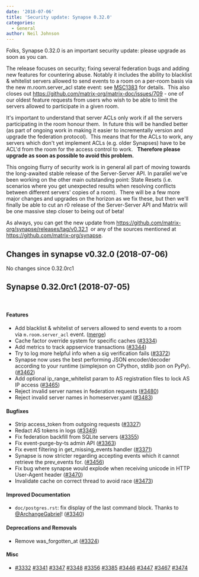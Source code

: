 ```yaml
---
date: '2018-07-06'
title: 'Security update: Synapse 0.32.0'
categories:
  - General
author: Neil Johnson
---
```


<span style="font-weight: 400;">Folks, Synapse 0.32.0 is an important security update: please upgrade as soon as you can.</span>


<span style="font-weight: 400;">The release focuses on security; fixing several federation bugs and adding new features for countering abuse. Notably it includes the ability to blacklist &amp; whitelist servers allowed to send events to a room on a per-room basis via the new </span>
<span style="font-weight: 400;">m.room.server_acl</span>
<span style="font-weight: 400;"> state event: see </span>
<a href="https://docs.google.com/document/d/1aiuROf1__7ZFkJvDdAZQfBNxyzjYd-ijiRAcHJYqJCM/edit"><span style="font-weight: 400;">MSC1383</span></a><span style="font-weight: 400;"> for details.  This also closes out </span>
<a href="https://github.com/matrix-org/matrix-doc/issues/709"><span style="font-weight: 400;">https://github.com/matrix-org/matrix-doc/issues/709</span></a><span style="font-weight: 400;"> - one of our oldest feature requests from users who wish to be able to limit the servers allowed to participate in a given room.</span>


<span style="font-weight: 400;">It's important to understand that server ACLs only work if all the servers participating in the room honour them.  In future this will be handled better (as part of ongoing work in making it easier to incrementally version and upgrade the federation protocol).  This means that for the ACLs to work, any servers which don't yet implement ACLs (e.g. older Synapses) have to be ACL'd from the room for the access control to work.  </span>
<b>Therefore please upgrade as soon as possible to avoid this problem.</b>

<span style="font-weight: 400;">This ongoing flurry of security work is in general all part of moving towards the long-awaited stable release of the Server-Server API. In parallel we've been working on the other main outstanding point: State Resets (i.e. scenarios where you get unexpected results when resolving conflicts between different servers' copies of a room).  There will be a few more major changes and upgrades on the horizon as we fix these, but then we'll finally be able to cut an r0 release of the Server-Server API and Matrix will be one massive step closer to being out of beta!</span>


<span style="font-weight: 400;">As always, you can get the new update from <a href="https://github.com/matrix-org/synapse/releases/tag/v0.32.1">https://github.com/matrix-org/synapse/releases/tag/v0.32.1</a></span>
<span style="font-weight: 400;"> or any of the sources mentioned at </span>
<a href="https://github.com/matrix-org/synapse"><span style="font-weight: 400;">https://github.com/matrix-org/synapse</span></a><span style="font-weight: 400;">.</span>

<h2>Changes in synapse v0.32.0 (2018-07-06)</h2>
No changes since 0.32.0rc1
<h2>Synapse 0.32.0rc1 (2018-07-05)</h2>
&nbsp;
<h4>Features</h4>
<ul>
 	<li>Add blacklist &amp; whitelist of servers allowed to send events to a
room via <code>m.room.server_acl</code> event. (<a href="https://github.com/matrix-org/synapse/commit/feef8461d19c51f3766471e17e2a2f8a2b36c785">merge</a>)</li>
 	<li>Cache factor override system for specific caches (<a class="issue-link js-issue-link" href="https://github.com/matrix-org/synapse/pull/3334" data-error-text="Failed to load issue title" data-id="329021103" data-permission-text="Issue title is private" data-url="https://github.com/matrix-org/synapse/issues/3334">#3334</a>)</li>
 	<li>Add metrics to track appservice transactions (<a class="issue-link js-issue-link" href="https://github.com/matrix-org/synapse/pull/3344" data-error-text="Failed to load issue title" data-id="329432100" data-permission-text="Issue title is private" data-url="https://github.com/matrix-org/synapse/issues/3344">#3344</a>)</li>
 	<li>Try to log more helpful info when a sig verification fails
(<a class="issue-link js-issue-link" href="https://github.com/matrix-org/synapse/pull/3372" data-error-text="Failed to load issue title" data-id="330617906" data-permission-text="Issue title is private" data-url="https://github.com/matrix-org/synapse/issues/3372">#3372</a>)</li>
 	<li>Synapse now uses the best performing JSON encoder/decoder according
to your runtime (simplejson on CPython, stdlib json on PyPy).
(<a class="issue-link js-issue-link" href="https://github.com/matrix-org/synapse/pull/3462" data-error-text="Failed to load issue title" data-id="336619861" data-permission-text="Issue title is private" data-url="https://github.com/matrix-org/synapse/issues/3462">#3462</a>)</li>
 	<li>Add optional ip_range_whitelist param to AS registration files to
lock AS IP access (<a class="issue-link js-issue-link" href="https://github.com/matrix-org/synapse/pull/3465" data-error-text="Failed to load issue title" data-id="336751400" data-permission-text="Issue title is private" data-url="https://github.com/matrix-org/synapse/issues/3465">#3465</a>)</li>
 	<li>Reject invalid server names in federation requests (<a class="issue-link js-issue-link" href="https://github.com/matrix-org/synapse/pull/3480" data-error-text="Failed to load issue title" data-id="337874054" data-permission-text="Issue title is private" data-url="https://github.com/matrix-org/synapse/issues/3480">#3480</a>)</li>
 	<li>Reject invalid server names in homeserver.yaml (<a class="issue-link js-issue-link" href="https://github.com/matrix-org/synapse/pull/3483" data-error-text="Failed to load issue title" data-id="338348899" data-permission-text="Issue title is private" data-url="https://github.com/matrix-org/synapse/issues/3483">#3483</a>)</li>
</ul>
<h4>Bugfixes</h4>
<ul>
 	<li>Strip access_token from outgoing requests (<a class="issue-link js-issue-link" href="https://github.com/matrix-org/synapse/pull/3327" data-error-text="Failed to load issue title" data-id="328782473" data-permission-text="Issue title is private" data-url="https://github.com/matrix-org/synapse/issues/3327">#3327</a>)</li>
 	<li>Redact AS tokens in logs (<a class="issue-link js-issue-link" href="https://github.com/matrix-org/synapse/pull/3349" data-error-text="Failed to load issue title" data-id="329791545" data-permission-text="Issue title is private" data-url="https://github.com/matrix-org/synapse/issues/3349">#3349</a>)</li>
 	<li>Fix federation backfill from SQLite servers (<a class="issue-link js-issue-link" href="https://github.com/matrix-org/synapse/pull/3355" data-error-text="Failed to load issue title" data-id="329865615" data-permission-text="Issue title is private" data-url="https://github.com/matrix-org/synapse/issues/3355">#3355</a>)</li>
 	<li>Fix event-purge-by-ts admin API (<a class="issue-link js-issue-link" href="https://github.com/matrix-org/synapse/pull/3363" data-error-text="Failed to load issue title" data-id="330065602" data-permission-text="Issue title is private" data-url="https://github.com/matrix-org/synapse/issues/3363">#3363</a>)</li>
 	<li>Fix event filtering in get_missing_events handler (<a class="issue-link js-issue-link" href="https://github.com/matrix-org/synapse/pull/3371" data-error-text="Failed to load issue title" data-id="330608172" data-permission-text="Issue title is private" data-url="https://github.com/matrix-org/synapse/issues/3371">#3371</a>)</li>
 	<li>Synapse is now stricter regarding accepting events which it cannot
retrieve the prev_events for. (<a class="issue-link js-issue-link" href="https://github.com/matrix-org/synapse/pull/3456" data-error-text="Failed to load issue title" data-id="336184658" data-permission-text="Issue title is private" data-url="https://github.com/matrix-org/synapse/issues/3456">#3456</a>)</li>
 	<li>Fix bug where synapse would explode when receiving unicode in HTTP
User-Agent header (<a class="issue-link js-issue-link" href="https://github.com/matrix-org/synapse/pull/3470" data-error-text="Failed to load issue title" data-id="337261723" data-permission-text="Issue title is private" data-url="https://github.com/matrix-org/synapse/issues/3470">#3470</a>)</li>
 	<li>Invalidate cache on correct thread to avoid race (<a class="issue-link js-issue-link" href="https://github.com/matrix-org/synapse/pull/3473" data-error-text="Failed to load issue title" data-id="337463703" data-permission-text="Issue title is private" data-url="https://github.com/matrix-org/synapse/issues/3473">#3473</a>)</li>
</ul>
<h4>Improved Documentation</h4>
<ul>
 	<li><code>doc/postgres.rst</code>: fix display of the last command block. Thanks to
<a class="user-mention" href="https://github.com/ArchangeGabriel" data-hovercard-user-id="490531" data-octo-click="hovercard-link-click" data-octo-dimensions="link_type:self" aria-describedby="hovercard-aria-description">@ArchangeGabriel</a>! (<a class="issue-link js-issue-link" href="https://github.com/matrix-org/synapse/pull/3340" data-error-text="Failed to load issue title" data-id="329241972" data-permission-text="Issue title is private" data-url="https://github.com/matrix-org/synapse/issues/3340">#3340</a>)</li>
</ul>
<h4>Deprecations and Removals</h4>
<ul>
 	<li>Remove was_forgotten_at (<a class="issue-link js-issue-link" href="https://github.com/matrix-org/synapse/pull/3324" data-error-text="Failed to load issue title" data-id="328600145" data-permission-text="Issue title is private" data-url="https://github.com/matrix-org/synapse/issues/3324">#3324</a>)</li>
</ul>
<h4>Misc</h4>
<ul>
 	<li><a class="issue-link js-issue-link" href="https://github.com/matrix-org/synapse/pull/3332" data-error-text="Failed to load issue title" data-id="328922729" data-permission-text="Issue title is private" data-url="https://github.com/matrix-org/synapse/issues/3332">#3332</a> <a class="issue-link js-issue-link" href="https://github.com/matrix-org/synapse/pull/3341" data-error-text="Failed to load issue title" data-id="329315777" data-permission-text="Issue title is private" data-url="https://github.com/matrix-org/synapse/issues/3341">#3341</a> <a class="issue-link js-issue-link" href="https://github.com/matrix-org/synapse/pull/3347" data-error-text="Failed to load issue title" data-id="329626817" data-permission-text="Issue title is private" data-url="https://github.com/matrix-org/synapse/issues/3347">#3347</a> <a class="issue-link js-issue-link" href="https://github.com/matrix-org/synapse/pull/3348" data-error-text="Failed to load issue title" data-id="329660142" data-permission-text="Issue title is private" data-url="https://github.com/matrix-org/synapse/issues/3348">#3348</a> <a class="issue-link js-issue-link" href="https://github.com/matrix-org/synapse/pull/3356" data-error-text="Failed to load issue title" data-id="329938222" data-permission-text="Issue title is private" data-url="https://github.com/matrix-org/synapse/issues/3356">#3356</a> <a class="issue-link js-issue-link" href="https://github.com/matrix-org/synapse/pull/3385" data-error-text="Failed to load issue title" data-id="331533857" data-permission-text="Issue title is private" data-url="https://github.com/matrix-org/synapse/issues/3385">#3385</a> <a class="issue-link js-issue-link" href="https://github.com/matrix-org/synapse/pull/3446" data-error-text="Failed to load issue title" data-id="335720791" data-permission-text="Issue title is private" data-url="https://github.com/matrix-org/synapse/issues/3446">#3446</a> <a class="issue-link js-issue-link" href="https://github.com/matrix-org/synapse/issues/3447" data-error-text="Failed to load issue title" data-id="335727844" data-permission-text="Issue title is private" data-url="https://github.com/matrix-org/synapse/issues/3447">#3447</a> <a class="issue-link js-issue-link" href="https://github.com/matrix-org/synapse/pull/3467" data-error-text="Failed to load issue title" data-id="336993276" data-permission-text="Issue title is private" data-url="https://github.com/matrix-org/synapse/issues/3467">#3467</a> <a class="issue-link js-issue-link" href="https://github.com/matrix-org/synapse/pull/3474" data-error-text="Failed to load issue title" data-id="337465451" data-permission-text="Issue title is private" data-url="https://github.com/matrix-org/synapse/issues/3474">#3474</a></li>
</ul>